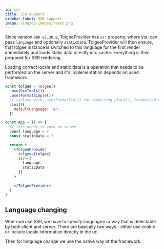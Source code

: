 ```yaml
---
id: ssr
title: SSR support
sidebar_label: SSR support
image: /img/og-images/react.png
---
```


Since version `SDK v5.30.0`, TolgeeProvider has `ssr` property, where you can pass `language` and optionally `staticData`. TolgeeProvider will then ensure, that tolgee instance is switched to this language for the first render immediately and loads static data directly into cache. Everything is then prepared for SSR rendering.

Loading correct locale and static data is a operation that needs to be performed on the server and it's implementation depends on used framework.

```jsx
const tolgee = Tolgee()
  .use(DevTools())
  .use(FormatSimple())
  // replace with .use(FormatIcu()) for rendering plurals, foramatted numbers, etc.
  .init({
    defaultLanguage: 'en',
  })

const App = () => {
  // this needs to work on server
  const language = ?
  const staticData = ?

  return (
    <TolgeeProvider
      tolgee={tolgee}
      ssr={{
        language,
        staticData
      }}
    >
      ...
    </TolgeeProvider>
  )
}
```

## Language changing

When we use SSR, we have to specify language in a way that is detectable by both client and server. There are basically two ways - either use cookie or include locale information directly in the url.

Then for language change we use the native way of the framework.
